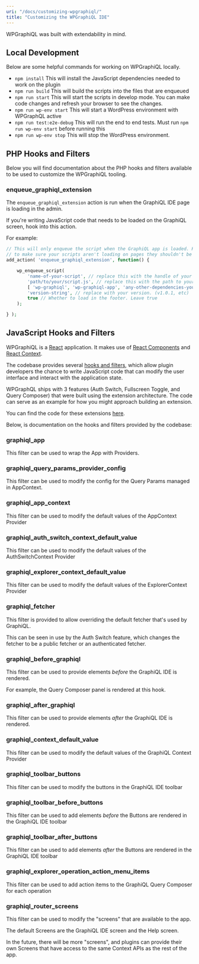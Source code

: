 ```yaml
---
uri: "/docs/customizing-wpgraphiql/"
title: "Customizing the WPGraphiQL IDE"
---
```


WPGraphiQL was built with extendability in mind. 

## Local Development

Below are some helpful commands for working on WPGraphiQL locally.

- `npm install` This will install the JavaScript dependencies needed to work on the plugin
- `npm run build` This will build the scripts into the files that are enqueued
- `npm run start` This will start the scripts in develop mode. You can make code changes and refresh your browser to see the changes.
- `npm run wp-env start` This will start a WordPress environment with WPGraphQL active
- `npm run test:e2e-debug` This will run the end to end tests. Must run `npm run wp-env start` before running this
- `npm run wp-env stop` This will stop the WordPress environment. 

## PHP Hooks and Filters

Below you will find documentation about the PHP hooks and filters available to be used to customize
the WPGraphiQL tooling. 

### enqueue_graphiql_extension

The `enqueue_graphiql_extension` action is run when the GraphiQL IDE page is loading in the admin. 

If you're writing JavaScript code that needs to be loaded on the GraphiQL screen, hook into this action. 

For example: 

```php
// This will only enqueue the script when the GraphiQL app is loaded. Hook into this action
// to make sure your scripts aren't loading on pages they shouldn't be loading for.
add_action( 'enqueue_graphiql_extension', function() {

    wp_enqueue_script(
        'name-of-your-script', // replace this with the handle of your script
        'path/to/your/script.js', // replace this with the path to your script
        [ 'wp-graphiql', 'wp-graphiql-app', 'any-other-dependencies-you-need' ], // include at least the first 2 to ensure wp-graphiql is loaded before your script
        'version-string', // replace with your version. (v1.0.1, etc)
        true // Whether to load in the footer. Leave true
	);

} );
```

## JavaScript Hooks and Filters

WPGraphiQL is a [React](https://reactjs.org/) application. It makes use of [React Components](https://reactjs.org/docs/components-and-props.html) 
and [React Context](https://reactjs.org/docs/context.html).

The codebase provides several [hooks and filters](https://www.ibenic.com/use-wordpress-hooks-package-javascript-apps/), 
which allow plugin developers the chance to write JavaScript code that can modify the user interface 
and interact with the application state.

WPGraphQL ships with 3 features (Auth Switch, Fullscreen Toggle, and Query Composer) that were built 
using the extension architecture. The code can serve as an example for how you might approach building
an extension. 

You can find the code for these extensions [here](https://github.com/wp-graphql/wp-graphql/tree/develop/packages/).

Below, is documentation on the hooks and filters provided by the codebase:

### graphiql_app

This filter can be used to wrap the App with Providers. 

### graphiql_query_params_provider_config

This filter can be used to modify the config for the Query Params managed in AppContext.

### graphiql_app_context

This filter can be used to modify the default values of the AppContext Provider

### graphiql_auth_switch_context_default_value

This filter can be used to modify the default values of the AuthSwitchContext Provider

### graphiql_explorer_context_default_value

This filter can be used to modify the default values of the ExplorerContext Provider

### graphiql_fetcher

This filter is provided to allow overriding the default fetcher that's used by GraphiQL.

This can be seen in use by the Auth Switch feature, which changes the fetcher to be a public fetcher
or an authenticated fetcher.

### graphiql_before_graphiql

This filter can be used to provide elements _before_ the GraphiQL IDE is rendered. 

For example, the Query Composer panel is rendered at this hook. 

### graphiql_after_graphiql 

This filter can be used to provide elements _after_ the GraphiQL IDE is rendered. 

### graphiql_context_default_value

This filter can be used to modify the default values of the GraphiQL Context Provider

### graphiql_toolbar_buttons

This filter can be used to modify the buttons in the GraphiQL IDE toolbar

### graphiql_toolbar_before_buttons

This filter can be used to add elements _before_ the Buttons are rendered in the GraphiQL IDE toolbar

### graphiql_toolbar_after_buttons

This filter can be used to add elements _after_ the Buttons are rendered in the GraphiQL IDE toolbar

### graphiql_explorer_operation_action_menu_items

This filter can be used to add action items to the GraphiQL Query Composer for each operation

### graphiql_router_screens

This filter can be used to modify the "screens" that are available to the app. 

The default Screens are the GraphiQL IDE screen and the Help screen.

In the future, there will be more "screens", and plugins can provide their own Screens that
have access to the same Context APIs as the rest of the app.
